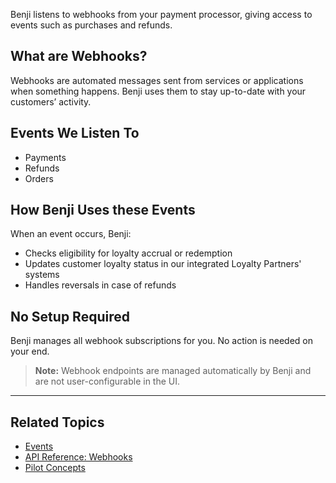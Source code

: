 Benji listens to webhooks from your payment processor, giving access to events such as purchases and refunds.

## What are Webhooks?
Webhooks are automated messages sent from services or applications when something happens. Benji uses them to stay up-to-date with your customers’ activity.

## Events We Listen To
- Payments
- Refunds
- Orders

## How Benji Uses these Events
When an event occurs, Benji:
- Checks eligibility for loyalty accrual or redemption
- Updates customer loyalty status in our integrated Loyalty Partners' systems
- Handles reversals in case of refunds

## No Setup Required
Benji manages all webhook subscriptions for you. No action is needed on your end. 

> **Note:** Webhook endpoints are managed automatically by Benji and are not user-configurable in the UI.

---

## Related Topics
- [Events](./events)
- [API Reference: Webhooks](../api-reference/webhooks/overview)
- [Pilot Concepts](../pilot/concepts) 
